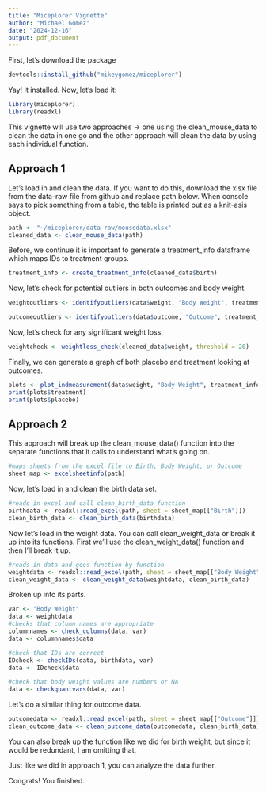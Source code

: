 ```yaml
---
title: "Miceplorer Vignette"
author: "Michael Gomez"
date: "2024-12-16"
output: pdf_document
---
```


First, let's download the package

```r
devtools::install_github("mikeygomez/miceplorer")
```

Yay! It installed. Now, let's load it:

```r
library(miceplorer)
library(readxl)
```

This vignette will use two approaches -> one using the clean_mouse_data to clean the data in one go and the other approach will clean the data by using each individual function.

## Approach 1

Let's load in and clean the data. If you want to do this, download the xlsx file from the data-raw file from github and replace path below. When console says to pick something from a table, the table is printed out as a knit-asis object.

```r
path <- "~/miceplorer/data-raw/mousedata.xlsx"
cleaned_data <- clean_mouse_data(path)
```

Before, we continue it is important to generate a treatment_info dataframe which maps IDs to treatment groups.

```r
treatment_info <- create_treatment_info(cleaned_data$birth)
```


Now, let's check for potential outliers in both outcomes and body weight.

```r
weightoutliers <- identifyoutliers(data$weight, "Body Weight", treatment_info)
```
```r
outcomeoutliers <- identifyoutliers(data$outcome, "Outcome", treatment_info)
```

Now, let's check for any significant weight loss.

```r
weightcheck <- weightloss_check(cleaned_data$weight, threshold = 20)
```

Finally, we can generate a graph of both placebo and treatment looking at outcomes.

```r
plots <- plot_indmeasurement(data$weight, "Body Weight", treatment_info)
print(plots$treatment)
print(plots$placebo)
```

## Approach 2

This approach will break up the clean_mouse_data() function into the separate functions that it calls to understand what's going on.

```r
#maps sheets from the excel file to Birth, Body Weight, or Outcome
sheet_map <- excelsheetinfo(path)
```
Now, let's load in and clean the birth data set.

```r
#reads in excel and call clean_birth_data function
birthdata <- readxl::read_excel(path, sheet = sheet_map[["Birth"]])
clean_birth_data <- clean_birth_data(birthdata)
```
Now let's load in the weight data. You can call clean_weight_data or break it up into its functions. First we'll use the clean_weight_data() function and then I'll break it up.

```r
#reads in data and goes function by function
weightdata <- readxl::read_excel(path, sheet = sheet_map[["Body Weight"]])
clean_weight_data <- clean_weight_data(weightdata, clean_birth_data)
```

Broken up into its parts.

```r
var <- "Body Weight"
data <- weightdata
#checks that column names are appropriate
columnnames <- check_columns(data, var)
data <- columnnames$data

#check that IDs are correct
IDcheck <- checkIDs(data, birthdata, var)
data <- IDcheck$data

#check that body weight values are numbers or NA
data <- checkquantvars(data, var)
```

Let's do a similar thing for outcome data.

```r
outcomedata <- readxl::read_excel(path, sheet = sheet_map[["Outcome"]])
clean_outcome_data <- clean_outcome_data(outcomedata, clean_birth_data)
```

You can also break up the function like we did for birth weight, but since it would be redundant, I am omitting that.

Just like we did in approach 1, you can analyze the data further.

Congrats! You finished.
